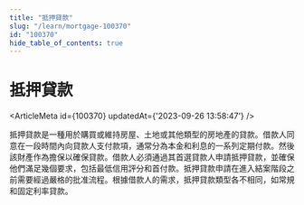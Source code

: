 ```yaml
---
title: "抵押貸款"
slug: "/learn/mortgage-100370"
id: "100370"
hide_table_of_contents: true
---
```



# 抵押貸款

<ArticleMeta id={100370} updatedAt={'2023-09-26 13:58:47'} />
<div className='border-solid border-b border-t-0 my-4 border-[var(--ifm-color-gray-300)]' />

抵押貸款是一種用於購買或維持房屋、土地或其他類型的房地產的貸款。借款人同意在一段時間內向貸款人支付款項，通常分為本金和利息的一系列定期付款。然後該財產作為擔保以確保貸款。借款人必須通過其首選貸款人申請抵押貸款，並確保他們滿足幾個要求，包括最低信用評分和首付款。抵押貸款申請在進入結案階段之前需要經過嚴格的批准流程。根據借款人的需求，抵押貸款類型各不相同，如常規和固定利率貸款。
